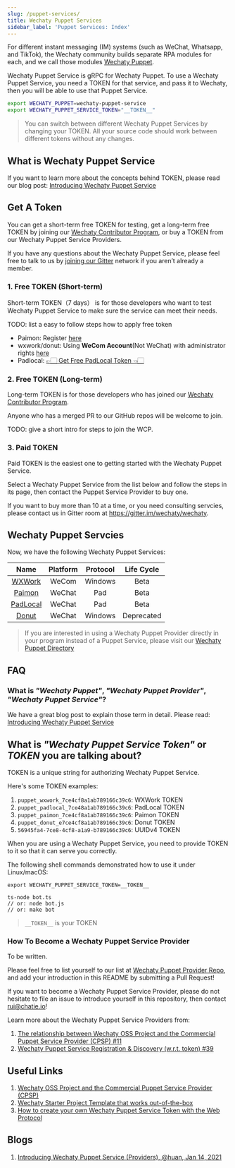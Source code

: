 ```yaml
---
slug: /puppet-services/
title: Wechaty Puppet Services
sidebar_label: 'Puppet Services: Index'
---
```



<Badges />

For different instant messaging (IM) systems (such as WeChat, Whatsapp, and TikTok), the Wechaty community builds separate RPA modules for each, and we call those modules [Wechaty Puppet](https://github.com/wechaty/wechaty-puppet).

Wechaty Puppet Service is gRPC for Wechaty Puppet. To use a Wechaty Puppet Service, you need a TOKEN for that service, and pass it to Wechaty, then you will be able to use that Puppet Service.

```sh
export WECHATY_PUPPET=wechaty-puppet-service
export WECHATY_PUPPET_SERVICE_TOKEN="__TOKEN__"
```

> You can switch between different Wechaty Puppet Services by changing your TOKEN. All your source code should work between different tokens without any changes.

## What is Wechaty Puppet Service

If you want to learn more about the concepts behind TOKEN, please read our blog post: [Introducing Wechaty Puppet Service](https://wechaty.js.org/2021/01/14/wechaty-puppet-service/)

## Get A Token

You can get a short-term free TOKEN for testing, get a long-term free TOKEN by joining our [Wechaty Contributor Program](contributing/contributor-program.md), or buy a TOKEN from our Wechaty Puppet Service Providers.

If you have any questions about the Wechaty Puppet Service, please feel free to talk to us by [joining our Gitter](https://gitter.im/wechaty/wechaty) network if you aren’t already a member.

### 1. Free TOKEN (Short-term)

Short-term TOKEN（7 days） is for those developers who want to test Wechaty Puppet Service to make sure the service can meet their needs.

TODO: list a easy to follow steps how to apply free token

- Paimon: Register [here](http://175.27.139.176/)
- wxwork/donut: Using **WeCom Account**(Not WeChat) with administrator rights [here](https://qiwei.juzibot.com/user/login?isWechaty=true)
- Padlocal: [👉🏻 Get Free PadLocal Token 👈🏻](http://pad-local.com/) 

### 2. Free TOKEN (Long-term)

Long-term TOKEN is for those developers who has joined our [Wechaty Contributor Program](contributing/contributor-program.md).

Anyone who has a merged PR to our GitHub repos will be welcome to join.

TODO: give a short intro for steps to join the WCP.

### 3. Paid TOKEN

Paid TOKEN is the easiest one to getting started with the Wechaty Puppet Service.

Select a Wechaty Puppet Service from the list below and follow the steps in its page, then contact the Puppet Service Provider to buy one.

If you want to buy more than 10 at a time, or you need consulting servcies, please contact us in Gitter room at <https://gitter.im/wechaty/wechaty>.

## Wechaty Puppet Servcies

Now, we have the following Wechaty Puppet Services:

| Name | Platform | Protocol | Life Cycle |
| :---: | :---: | :---: | :---: |
| [WXWork](wxwork.md) | WeCom | Windows | Beta |
| [Paimon](paimon.md)| WeChat | Pad | Beta |
| [PadLocal](padlocal.md) | WeChat | Pad | Beta |
| [Donut](donut.md) | WeChat | Windows | Deprecated |

> If you are interested in using a Wechaty Puppet Provider directly in your program instead of a Puppet Service, please visit our [Wechaty Puppet Directory](https://github.com/wechaty/wechaty-puppet/wiki/Directory)

## FAQ

### What is _"Wechaty Puppet"_, _"Wechaty Puppet Provider"_, _"Wechaty Puppet Service"_?

We have a great blog post to explain those term in detail. Please read: [Introducing Wechaty Puppet Service](https://wechaty.js.org/2021/01/14/wechaty-puppet-service/)

## What is _"Wechaty Puppet Service Token"_ or _TOKEN_ you are talking about?

TOKEN is a unique string for authorizing Wechaty Puppet Service.

Here's some TOKEN examples:

1. `puppet_wxwork_7ce4cf8a1ab789166c39c6`: WXWork TOKEN
1. `puppet_padlocal_7ce48a1ab789166c39c6`: PadLocal TOKEN
1. `puppet_paimon_7ce4cf8a1ab789166c39c6`: Paimon TOKEN
1. `puppet_donut_e7ce4cf8a1ab789166c39c6`: Donut TOKEN
1. `56945fa4-7ce8-4cf8-a1a9-b789166c39c6`: UUIDv4 TOKEN

When you are using a Wechaty Puppet Service, you need to provide TOKEN to it so that it can serve you correctly.

The following shell commands demonstrated how to use it under Linux/macOS:

```shell
export WECHATY_PUPPET_SERVICE_TOKEN=__TOKEN__

ts-node bot.ts
// or: node bot.js
// or: make bot
```

> `__TOKEN__` is your TOKEN

### How To Become a Wechaty Puppet Service Provider

To be written.

Please feel free to list yourself to our list at [Wechaty Puppet Provider Repo](https://github.com/wechaty/puppet-services/), and add your introduction in this README by submitting a Pull Request!

If you want to become a Wechaty Puppet Service Provider, please do not hesitate to file an issue to introduce yourself in this repository, then contact rui@chatie.io!

Learn more about the Wechaty Puppet Service Providers from:

1. [The relationship between Wechaty OSS Project and the Commercial Puppet Service Provider (CPSP) #11](https://github.com/wechaty/PMC/issues/11)
1. [Wechaty Puppet Service Registration & Discovery (w.r.t. token) #39](https://github.com/wechaty/puppet-services/issues/39)

## Useful Links

1. [Wechaty OSS Project and the Commercial Puppet Service Provider (CPSP)](https://github.com/wechaty/PMC/issues/11)
1. [Wechaty Starter Project Template that works out-of-the-box](https://github.com/wechaty/wechaty-getting-started)
1. [How to create your own Wechaty Puppet Service Token with the Web Protocol](https://github.com/wechaty/wechaty/issues/1986)

## Blogs

1. [Introducing Wechaty Puppet Service (Providers), @huan, Jan 14, 2021](https://wechaty.js.org/2021/01/14/wechaty-puppet-service/)
